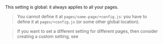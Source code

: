 
This setting is global: it always applies to all your pages.

> You cannot define it at `pages/some-page/+config.js`: you have to define it at `pages/+config.js` (or some other global location).

> If you want to set a different setting for different pages, then consider creating a custom setting, see <Link href="/head#custom-settings" />
